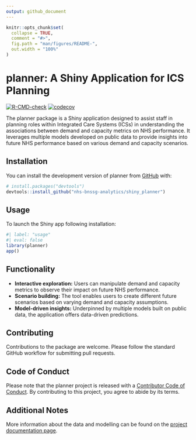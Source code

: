 ```yaml
---
output: github_document
---
```


<!-- README.md is generated from README.Rmd. Please edit that file -->

```r
knitr::opts_chunk$set(
  collapse = TRUE,
  comment = "#>",
  fig.path = "man/figures/README-",
  out.width = "100%"
)
```

# planner: A Shiny Application for ICS Planning

<!-- badges: start -->
[![R-CMD-check](https://github.com/nhs-bnssg-analytics/shiny_planner/actions/workflows/R-CMD-check.yaml/badge.svg)](https://github.com/nhs-bnssg-analytics/shiny_planner/actions/workflows/R-CMD-check.yaml)
[![codecov](https://codecov.io/gh/nhs-bnssg-analytics/shiny_planner/graph/badge.svg?token=XE87POPK37)](https://codecov.io/gh/nhs-bnssg-analytics/shiny_planner)
<!-- badges: end -->

The planner package is a Shiny application designed to assist staff in planning roles within Integrated Care Systems (ICSs) in understanding the associations between demand and capacity metrics on NHS performance. It leverages multiple models developed on public data to provide insights into future NHS performance based on various demand and capacity scenarios.

## Installation

You can install the development version of planner from [GitHub](https://github.com/) with:

``` r
# install.packages("devtools")
devtools::install_github("nhs-bnssg-analytics/shiny_planner")
```

## Usage

To launch the Shiny app following installation:

```r
#| label: "usage"
#| eval: false
library(planner)
app()
```

## Functionality

* **Interactive exploration:** Users can manipulate demand and capacity metrics to observe their impact on future NHS performance.
* **Scenario building:** The tool enables users to create different future scenarios based on varying demand and capacity assumptions.
* **Model-driven insights:** Underpinned by multiple models built on public data, the application offers data-driven predictions.

## Contributing

Contributions to the package are welcome. Please follow the standard GitHub workflow for submitting pull requests.

## Code of Conduct
  
Please note that the planner project is released with a [Contributor Code of Conduct](https://contributor-covenant.org/version/2/1/CODE_OF_CONDUCT.html). By contributing to this project, you agree to abide by its terms.

## Additional Notes

More information about the data and modelling can be found on the [project documentation page](https://nhs-bnssg-analytics.github.io/d_and_c/outputs/01_index.html).
